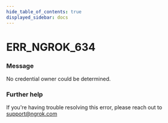 ```yaml
---
hide_table_of_contents: true
displayed_sidebar: docs
---
```



# ERR_NGROK_634

### Message
No credential owner could be determined.

<ErrorDetails error='err_ngrok_634' />


### Further help
If you're having trouble resolving this error, please reach out to [support@ngrok.com](mailto:support@ngrok.com?subject=Help%20with%20ERR_NGROK_634)

